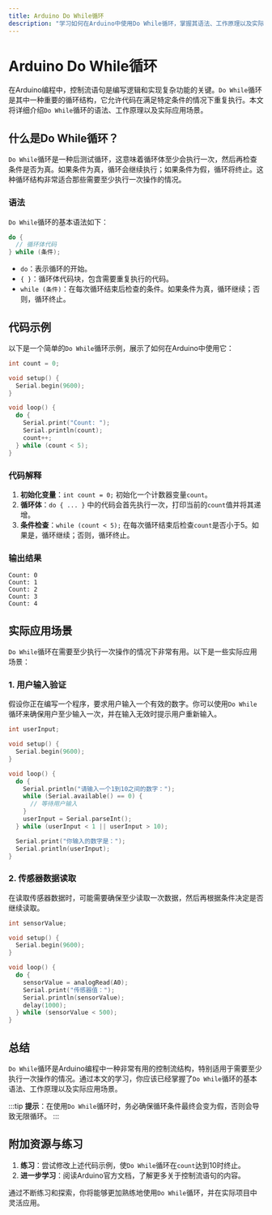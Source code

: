 ```yaml
---
title: Arduino Do While循环
description: "学习如何在Arduino中使用Do While循环，掌握其语法、工作原理以及实际应用场景。"
---
```


# Arduino Do While循环

在Arduino编程中，控制流语句是编写逻辑和实现复杂功能的关键。`Do While`循环是其中一种重要的循环结构，它允许代码在满足特定条件的情况下重复执行。本文将详细介绍`Do While`循环的语法、工作原理以及实际应用场景。

## 什么是Do While循环？

`Do While`循环是一种后测试循环，这意味着循环体至少会执行一次，然后再检查条件是否为真。如果条件为真，循环会继续执行；如果条件为假，循环将终止。这种循环结构非常适合那些需要至少执行一次操作的情况。

### 语法

`Do While`循环的基本语法如下：

```cpp
do {
  // 循环体代码
} while (条件);
```

- `do`：表示循环的开始。
- `{ }`：循环体代码块，包含需要重复执行的代码。
- `while (条件)`：在每次循环结束后检查的条件。如果条件为真，循环继续；否则，循环终止。

## 代码示例

以下是一个简单的`Do While`循环示例，展示了如何在Arduino中使用它：

```cpp
int count = 0;

void setup() {
  Serial.begin(9600);
}

void loop() {
  do {
    Serial.print("Count: ");
    Serial.println(count);
    count++;
  } while (count < 5);
}
```

### 代码解释

1. **初始化变量**：`int count = 0;` 初始化一个计数器变量`count`。
2. **循环体**：`do { ... }` 中的代码会首先执行一次，打印当前的`count`值并将其递增。
3. **条件检查**：`while (count < 5);` 在每次循环结束后检查`count`是否小于5。如果是，循环继续；否则，循环终止。

### 输出结果

```
Count: 0
Count: 1
Count: 2
Count: 3
Count: 4
```

## 实际应用场景

`Do While`循环在需要至少执行一次操作的情况下非常有用。以下是一些实际应用场景：

### 1. 用户输入验证

假设你正在编写一个程序，要求用户输入一个有效的数字。你可以使用`Do While`循环来确保用户至少输入一次，并在输入无效时提示用户重新输入。

```cpp
int userInput;

void setup() {
  Serial.begin(9600);
}

void loop() {
  do {
    Serial.println("请输入一个1到10之间的数字：");
    while (Serial.available() == 0) {
      // 等待用户输入
    }
    userInput = Serial.parseInt();
  } while (userInput < 1 || userInput > 10);

  Serial.print("你输入的数字是：");
  Serial.println(userInput);
}
```

### 2. 传感器数据读取

在读取传感器数据时，可能需要确保至少读取一次数据，然后再根据条件决定是否继续读取。

```cpp
int sensorValue;

void setup() {
  Serial.begin(9600);
}

void loop() {
  do {
    sensorValue = analogRead(A0);
    Serial.print("传感器值：");
    Serial.println(sensorValue);
    delay(1000);
  } while (sensorValue < 500);
}
```

## 总结

`Do While`循环是Arduino编程中一种非常有用的控制流结构，特别适用于需要至少执行一次操作的情况。通过本文的学习，你应该已经掌握了`Do While`循环的基本语法、工作原理以及实际应用场景。

:::tip
**提示**：在使用`Do While`循环时，务必确保循环条件最终会变为假，否则会导致无限循环。
:::

## 附加资源与练习

1. **练习**：尝试修改上述代码示例，使`Do While`循环在`count`达到10时终止。
2. **进一步学习**：阅读Arduino官方文档，了解更多关于控制流语句的内容。

通过不断练习和探索，你将能够更加熟练地使用`Do While`循环，并在实际项目中灵活应用。